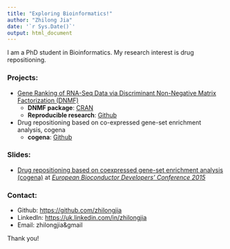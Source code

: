 ```yaml
---
title: "Exploring Bioinformatics!"
author: "Zhilong Jia"
date: '`r Sys.Date()`'
output: html_document
---
```


I am a PhD student in Bioinformatics. My research interest is drug repositioning.

### Projects:

*  [Gene Ranking of RNA-Seq Data via Discriminant Non-Negative Matrix Factorization (DNMF)](http://journals.plos.org/plosone/article?id=10.1371/journal.pone.0137782)
    + **DNMF package**: [CRAN](https://cran.r-project.org/web/packages/DNMF/index.html)
    + **Reproducible research**: [Github](https://github.com/zhilongjia/geneRanking)

* Drug repositioning based on co-expressed gene-set enrichment analysis, cogena
    + **cogena**: [Github](https://github.com/zhilongjia/cogena)

### Slides:

* [Drug repositioning based on coexpressed gene-set enrichment analysis (cogena)](https://github.com/zhilongjia/slides/blob/master/eurobioc2015_FlashlightII_cogena_ZhilongJia.pdf) at *[European Bioconductor Developers' Conference 2015](https://sites.google.com/site/eurobioc2015/)*

### Contact:
* Github: <https://github.com/zhilongjia> 
* LinkedIn: <https://uk.linkedin.com/in/zhilongjia>
* Email: zhilongjia&gmail

Thank you!


